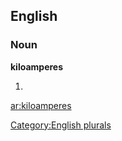 ==English==

===Noun===
'''kiloamperes'''

# {{plural of|[[kiloampere]]}}

[[Category:English plurals]]

[[ar:kiloamperes]]